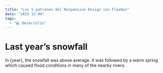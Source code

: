 ```yaml
---
title: "Los 5 patrones del Responsive Design con Flexbox"
date: "2015-11-04"
tags:
  - "💻 Desarrollo"
---
```



# Last year’s snowfall

In {year}, the snowfall was above average.
It was followed by a warm spring which caused
flood conditions in many of the nearby rivers.

<Chart year={year} color="#fcb32c" />